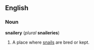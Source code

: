 ==English==
===Noun===
'''snailery''' (''plural'' '''snaileries''')

# A place where [[snail]]s are bred or kept.